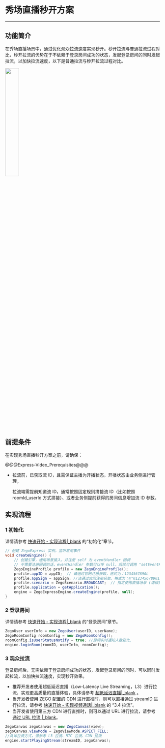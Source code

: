 # 秀场直播秒开方案

- - -

## 功能简介

在秀场直播场景中，通过优化观众拉流速度实现秒开。秒开拉流与普通拉流过程对比，秒开拉流的优势在于不依赖于登录房间成功的状态，发起登录房间的同时发起拉流，以加快拉流速度，以下是普通拉流与秒开拉流过程对比。

<img src="/Pics/Common/ZegoExpressEngine/Second_opening_scheme.png" width=30% >


## 前提条件

在实现秀场直播秒开方案之前，请确保：

@@@Express-Video_Prerequisites@@@
- 拉流前，已获取流 ID，且需保证主播为开播状态，开播状态由业务侧进行管理。
  <div class="mk-hint">

  拉流端需提前知道流 ID，通常按照固定规则拼接流 ID（比如按照 roomId_userId 方式拼接）、或者业务侧提前获得的房间信息增加流 ID 参数。
   </div>



## 实现流程

### 1 初始化

详情请参考 [快速开始 - 实现流程\|_blank](!Integration/Solution_Implementation#CreateEngine) 的“初始化”章节。

```Java
// 创建 ZegoExpress 实例，监听常用事件
void createEngine() {
    // 创建引擎，通用场景接入，并注册 self 为 eventHandler 回调
    // 不需要注册回调的话，eventHandler 参数可以传 null，后续可调用 "setEventHandler:" 方法设置回调
    ZegoEngineProfile profile = new ZegoEngineProfile();
    profile.appID = appID;  // 请通过官网注册获取，格式为：1234567890L
    profile.appSign = appSign; //请通过官网注册获取，格式为：@"0123456789012345678901234567890123456789012345678901234567890123"（共64个字符）
    profile.scenario = ZegoScenario.BROADCAST;  // 指定使用直播场景 (请根据实际情况填写适合你业务的场景)
    profile.application = getApplication();
    engine = ZegoExpressEngine.createEngine(profile, null);
}
```

### 2 登录房间

详情请参考 [快速开始 - 实现流程\|_blank](!Integration/Solution_Implementation#createroom) 的“登录房间”章节。

```java
ZegoUser userInfo = new ZegoUser(userID, userName);
ZegoRoomConfig roomConfig = new ZegoRoomConfig();
roomConfig.isUserStatusNotify = true; //房间实时通知人数变化.
engine.loginRoom(roomID, userInfo, roomConfig);
```

### 3 观众拉流

登录房间后，无需依赖于登录房间成功的状态，发起登录房间的同时，可以同时发起拉流，以加快拉流速度，实现秒开效果。

<div class="mk-hint">

- 推荐开发者使用超低延迟直播（Low-Latency Live Streaming，L3）进行拉流，实现更高质量的直播体验，具体请参考 [超低延迟直播\|_blank](!Publisher_Player_Advanced/Low_Latency_Live#3) 。
- 当开发者使用 ZEGO 配置的 CDN 进行直推时，则可以直接通过 streamID 进行拉流，请参考 [快速开始 - 实现视频通话\|_blank](!Integration/Solution_Implementation#4_4) 的 “3.4 拉流”。
- 当开发者使用第三方 CDN 进行直推时，则可以通过 URL 进行拉流，请参考 [通过 URL 拉流 \|_blank](!Publisher_Player_Advanced/PlayingStreamByCDN)。
</div>


```Java
ZegoCanvas zegoCanvas = new ZegoCanvas(view);
zegoCanvas.viewMode = ZegoViewMode.ASPECT_FILL;
//具体拉流方式，请参考 L3 拉流、RTC 拉流、CDN 拉流
engine.startPlayingStream(streamID, zegoCanvas);
```
